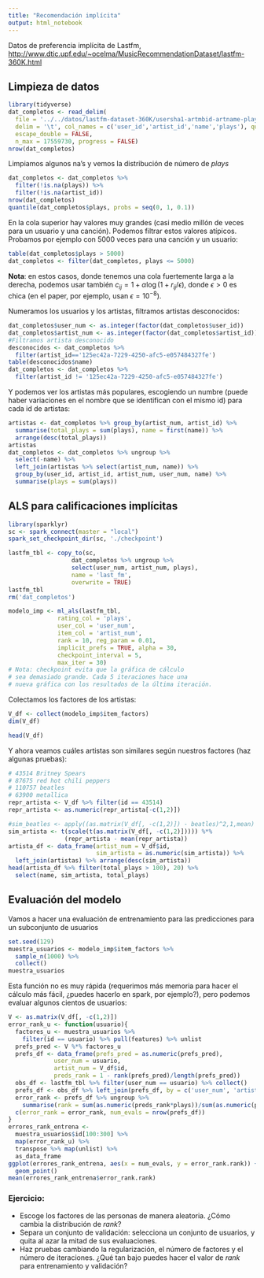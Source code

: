 ```yaml
---
title: "Recomendación implícita"
output: html_notebook
---
```


Datos de preferencia implícita de Lastfm, <http://www.dtic.upf.edu/~ocelma/MusicRecommendationDataset/lastfm-360K.html>


## Limpieza de datos
```r
library(tidyverse)
dat_completos <- read_delim(
  file = '../../datos/lastfm-dataset-360K/usersha1-artmbid-artname-plays.tsv', 
  delim = '\t', col_names = c('user_id','artist_id','name','plays'), quote="\"",
  escape_double = FALSE, 
  n_max = 17559730, progress = FALSE) 
nrow(dat_completos)
```

Limpiamos algunos na's y vemos la distribución de número de *plays*

```r
dat_completos <- dat_completos %>% 
  filter(!is.na(plays)) %>%
  filter(!is.na(artist_id)) 
nrow(dat_completos)
quantile(dat_completos$plays, probs = seq(0, 1, 0.1))
```

En la cola superior hay valores muy grandes (casi medio millón de veces para
un usuario y una canción). Podemos filtrar estos valores atípicos. Probamos
por ejemplo con 5000 veces para una canción y un usuario:

```r
table(dat_completos$plays > 5000)
dat_completos <- filter(dat_completos, plays <= 5000)
```

**Nota**: en estos casos, donde tenemos una cola fuertemente larga a la derecha,
podemos usar también $c_{ij} = 1 + \alpha\log(1+r_{ij}/\epsilon)$, donde
$\epsilon>0$ es chica (en el paper, por ejemplo, usan $\epsilon=10^{-8}$).

Numeramos los usuarios y los artistas, filtramos artistas desconocidos:


```r
dat_completos$user_num <- as.integer(factor(dat_completos$user_id))
dat_completos$artist_num <- as.integer(factor(dat_completos$artist_id))
#Filtramos artista desconocido
desconocidos <- dat_completos %>% 
  filter(artist_id=='125ec42a-7229-4250-afc5-e057484327fe')
table(desconocidos$name)
dat_completos <- dat_completos %>% 
  filter(artist_id != '125ec42a-7229-4250-afc5-e057484327fe')
```

Y podemos ver los artistas más populares, escogiendo un numbre (puede haber
variaciones en el nombre que se identifican con el mismo id) para
cada id de artistas:

```r
artistas <- dat_completos %>% group_by(artist_num, artist_id) %>%
  summarise(total_plays = sum(plays), name = first(name)) %>%
  arrange(desc(total_plays))
artistas
dat_completos <- dat_completos %>% ungroup %>%
  select(-name) %>% 
  left_join(artistas %>% select(artist_num, name)) %>%
  group_by(user_id, artist_id, artist_num, user_num, name) %>%
  summarise(plays = sum(plays))
```

## ALS para calificaciones implícitas

```r
library(sparklyr)
sc <- spark_connect(master = "local")
spark_set_checkpoint_dir(sc, './checkpoint')
```


```r
lastfm_tbl <- copy_to(sc, 
                  dat_completos %>% ungroup %>%
                  select(user_num, artist_num, plays), 
                  name = 'last_fm',
                  overwrite = TRUE)
lastfm_tbl
rm('dat_completos')
```



```r
modelo_imp <- ml_als(lastfm_tbl, 
              rating_col = 'plays',
              user_col = 'user_num',
              item_col = 'artist_num', 
              rank = 10, reg_param = 0.01,
              implicit_prefs = TRUE, alpha = 30,
              checkpoint_interval = 5,
              max_iter = 30)
# Nota: checkpoint evita que la gráfica de cálculo
# sea demasiado grande. Cada 5 iteraciones hace una
# nueva gráfica con los resultados de la última iteración.
```


Colectamos los factores de los artistas:

```r
V_df <- collect(modelo_imp$item_factors)
dim(V_df)
```


```r
head(V_df)
```

Y ahora veamos cuáles artistas son similares según nuestros factores (haz
algunas pruebas):

```r
# 43514 Britney Spears
# 87675 red hot chili peppers
# 110757 beatles
# 63900 metallica
repr_artista <- V_df %>% filter(id == 43514) 
repr_artista <- as.numeric(repr_artista[-c(1,2)])
```

```r
#sim_beatles <- apply((as.matrix(V_df[, -c(1,2)]) - beatles)^2,1,mean)
sim_artista <- t(scale(t(as.matrix(V_df[, -c(1,2)])))) %*% 
                (repr_artista - mean(repr_artista))
artista_df <- data_frame(artist_num = V_df$id,
                         sim_artista = as.numeric(sim_artista)) %>% 
  left_join(artistas) %>% arrange(desc(sim_artista))
head(artista_df %>% filter(total_plays > 100), 20) %>%
  select(name, sim_artista, total_plays)
```

## Evaluación del modelo

Vamos a hacer una evaluación de entrenamiento para las predicciones para un subconjunto de usuarios

```r
set.seed(129)
muestra_usuarios <- modelo_imp$item_factors %>% 
  sample_n(1000) %>%
  collect()
muestra_usuarios
```

Esta función no es muy rápida (requerimos más memoria para hacer
el cálculo más fácil, ¿puedes hacerlo en spark, por ejemplo?), pero podemos evaluar algunos cientos de usuarios:

```r
V <- as.matrix(V_df[, -c(1,2)])
error_rank_u <- function(usuario){
  factores_u <- muestra_usuarios %>% 
    filter(id == usuario) %>% pull(features) %>% unlist
  prefs_pred <- V %*% factores_u
  prefs_df <- data_frame(prefs_pred = as.numeric(prefs_pred), 
             user_num = usuario,
             artist_num = V_df$id,
             preds_rank = 1 - rank(prefs_pred)/length(prefs_pred))
  obs_df <- lastfm_tbl %>% filter(user_num == usuario) %>% collect()
  prefs_df <- obs_df %>% left_join(prefs_df, by = c('user_num', 'artist_num')) 
  error_rank <- prefs_df %>% ungroup %>% 
    summarise(rank = sum(as.numeric(preds_rank*plays))/sum(as.numeric(plays)))
  c(error_rank = error_rank, num_evals = nrow(prefs_df))
}
errores_rank_entrena <- 
  muestra_usuarios$id[100:300] %>% 
  map(error_rank_u) %>% 
  transpose %>% map(unlist) %>% 
  as_data_frame
ggplot(errores_rank_entrena, aes(x = num_evals, y = error_rank.rank)) +
  geom_point() 
mean(errores_rank_entrena$error_rank.rank)
```


### Ejercicio:
- Escoge los factores de las personas de manera aleatoria. ¿Cómo cambia
la distribución de *rank*?
- Separa un conjunto de validación: selecciona un conjunto de usuarios,
y quita al azar la mitad de sus evaluaciones.
- Haz pruebas cambiando la regularización, el número de factores y el
número de iteraciones. ¿Qué tan bajo puedes hacer el valor de *rank* para
entrenamiento y validación?

